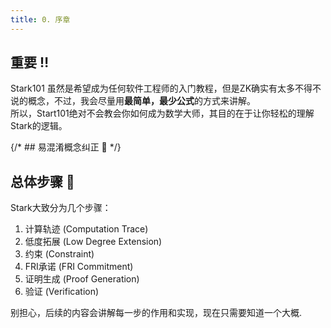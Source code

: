 ```yaml
---
title: 0. 序章
---
```


## 重要 ‼️
Stark101 虽然是希望成为任何软件工程师的入门教程，但是ZK确实有太多不得不说的概念，不过，我会尽量用**最简单，最少公式**的方式来讲解。  
所以，Start101绝对不会教会你如何成为数学大师，其目的在于让你轻松的理解Stark的逻辑。

{/* ## 易混淆概念纠正 🚨 */}


## 总体步骤 📖
Stark大致分为几个步骤：
1. 计算轨迹 (Computation Trace)
2. 低度拓展 (Low Degree Extension)
3. 约束 (Constraint)
4. FRI承诺 (FRI Commitment)
5. 证明生成 (Proof Generation)
6. 验证 (Verification)

别担心，后续的内容会讲解每一步的作用和实现，现在只需要知道一个大概.